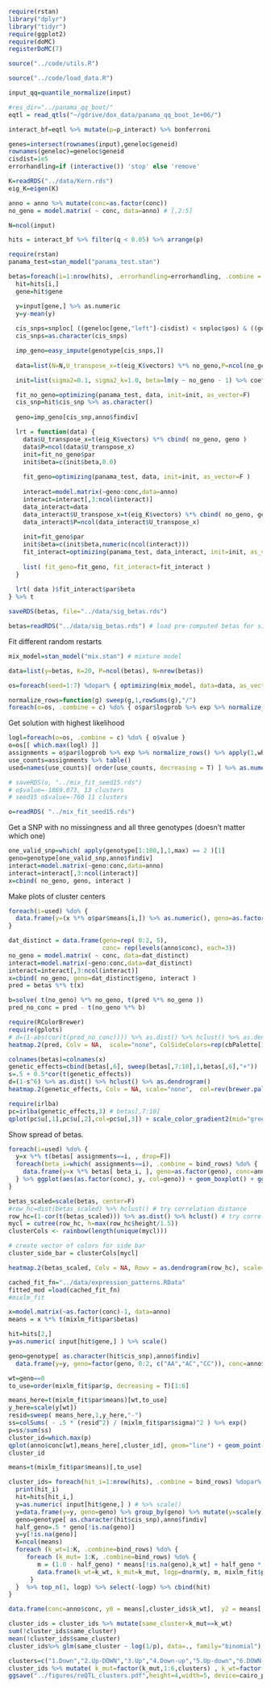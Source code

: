 
```r
require(rstan)
library("dplyr")
library("tidyr")
require(ggplot2)
require(doMC)
registerDoMC(7)
```

```r
source("../code/utils.R")

source("../code/load_data.R")

input_qq=quantile_normalize(input)
```

```r
#res_dir="../panama_qq_boot/"
eqtl = read_qtls("~/gdrive/dox_data/panama_qq_boot_1e+06/")

interact_bf=eqtl %>% mutate(p=p_interact) %>% bonferroni
```

```r

genes=intersect(rownames(input),geneloc$geneid)
rownames(geneloc)=geneloc$geneid
cisdist=1e5
errorhandling=if (interactive()) 'stop' else 'remove'

K=readRDS("../data/Kern.rds")
eig_K=eigen(K)

anno = anno %>% mutate(conc=as.factor(conc))
no_geno = model.matrix( ~ conc, data=anno) # [,2:5]

N=ncol(input)

hits = interact_bf %>% filter(q < 0.05) %>% arrange(p)
```

```r

require(rstan)
panama_test=stan_model("panama_test.stan")

betas=foreach(i=1:nrow(hits), .errorhandling=errorhandling, .combine = cbind) %dopar% {
  hit=hits[i,]
  gene=hit$gene

  y=input[gene,] %>% as.numeric
  y=y-mean(y)
  
  cis_snps=snploc[ ((geneloc[gene,"left"]-cisdist) < snploc$pos) & ((geneloc[gene,"right"]+cisdist) > snploc$pos), "snpid" ]
  cis_snps=as.character(cis_snps)

  imp_geno=easy_impute(genotype[cis_snps,])
  
  data=list(N=N,U_transpose_x=t(eig_K$vectors) %*% no_geno,P=ncol(no_geno), U_transpose_y=t(eig_K$vectors) %*% y %>% as.numeric, lambda=eig_K$values)

  init=list(sigma2=0.1, sigma2_k=1.0, beta=lm(y ~ no_geno - 1) %>% coef )

  fit_no_geno=optimizing(panama_test, data, init=init, as_vector=F)
  cis_snp=hit$cis_snp %>% as.character()
  
  geno=imp_geno[cis_snp,anno$findiv]

  lrt = function(data) {
    data$U_transpose_x=t(eig_K$vectors) %*% cbind( no_geno, geno )
    data$P=ncol(data$U_transpose_x)
    init=fit_no_geno$par
    init$beta=c(init$beta,0.0)
    
    fit_geno=optimizing(panama_test, data, init=init, as_vector=F )
    
    interact=model.matrix(~geno:conc,data=anno)
    interact=interact[,3:ncol(interact)]
    data_interact=data
    data_interact$U_transpose_x=t(eig_K$vectors) %*% cbind( no_geno, geno, interact )
    data_interact$P=ncol(data_interact$U_transpose_x)
  
    init=fit_geno$par
    init$beta=c(init$beta,numeric(ncol(interact)))
    fit_interact=optimizing(panama_test, data_interact, init=init, as_vector=F)
    
    list( fit_geno=fit_geno, fit_interact=fit_interact )
  }
    
  lrt( data )$fit_interact$par$beta
} %>% t

saveRDS(betas, file="../data/sig_betas.rds")
```

```r
betas=readRDS("../data/sig_betas.rds") # load pre-computed betas for significant hits
```


Fit different random restarts
```r

mix_model=stan_model("mix.stan") # mixture model

data=list(y=betas, K=20, P=ncol(betas), N=nrow(betas)) 

os=foreach(seed=1:7) %dopar% { optimizing(mix_model, data=data, as_vector=F, seed=21+seed) }

normalize_rows=function(g) sweep(g,1,rowSums(g),"/")
foreach(o=os, .combine = c) %do% { o$par$logprob %>% exp %>% normalize_rows() %>% apply(1,which.max) %>% unique() %>% length() } # how many clusters used
```

Get solution with highest likelihood
```r
logl=foreach(o=os, .combine = c) %do% { o$value }
o=os[[ which.max(logl) ]] 
assignments = o$par$logprob %>% exp %>% normalize_rows() %>% apply(1,which.max)
use_counts=assignments %>% table()
used=names(use_counts)[ order(use_counts, decreasing = T) ] %>% as.numeric()

# saveRDS(o, "../mix_fit_seed15.rds") 
# o$value=-1869.073, 13 clusters
# seed15 o$value=-760 11 clusters
```

```r
o=readRDS( "../mix_fit_seed15.rds")
```

Get a SNP with no missingness and all three genotypes (doesn't matter which one)
```r
one_valid_snp=which( apply(genotype[1:100,],1,max) == 2 )[1]
geno=genotype[one_valid_snp,anno$findiv]
interact=model.matrix(~geno:conc,data=anno)
interact=interact[,3:ncol(interact)]
x=cbind( no_geno, geno, interact )
```

Make plots of cluster centers
```r
foreach(i=used) %do% {
  data.frame(y=(x %*% o$par$means[i,]) %>% as.numeric(), geno=as.factor(geno), conc=anno$conc) %>% filter(!is.na(geno)) %>% ggplot(aes(as.factor(conc), y, col=geno)) + geom_boxplot() + ggtitle(paste("Cluster:",i," (",use_counts[as.character(i)],")")) + ylab("Expression") + xlab("Dox concentration") + theme_bw(base_size=16) 
}
```

```r
dat_distinct = data.frame(geno=rep( 0:2, 5), 
                          conc= rep(levels(anno$conc), each=3))
no_geno = model.matrix( ~ conc, data=dat_distinct) 
interact=model.matrix(~geno:conc,data=dat_distinct)
interact=interact[,3:ncol(interact)]
x=cbind( no_geno, geno=dat_distinct$geno, interact )
pred = betas %*% t(x)
```

```r
b=solve( t(no_geno) %*% no_geno, t(pred %*% no_geno ))
pred_no_conc = pred - t(no_geno %*% b)
```

```r
require(RColorBrewer)
require(gplots)
# d=(1-abs(cor(t(pred_no_conc)))) %>% as.dist() %>% hclust() %>% as.dendrogram()
heatmap.2(pred, Colv = NA,  scale="none", ColSideColors=rep(cbPalette[1:3],5), col=rev(brewer.pal(21,"RdBu")), labRow="", trace="none")
```

```r
colnames(betas)=colnames(x)
genetic_effects=cbind(betas[,6], sweep(betas[,7:10],1,betas[,6],"+"))
s=.5 + 0.5*cor(t(genetic_effects))
d=(1-s^6) %>% as.dist() %>% hclust() %>% as.dendrogram()
heatmap.2(genetic_effects, Colv = NA, scale="none",  col=rev(brewer.pal(11,"RdBu")), labRow="", trace="none")
```

```r
require(irlba)
pc=irlba(genetic_effects,3) # betas[,7:10]
qplot(pc$u[,1],pc$u[,2],col=pc$u[,3]) + scale_color_gradient2(mid="green")
```

Show spread of betas. 
```r
foreach(i=used) %do% {
  y=x %*% t(betas[ assignments==i, , drop=F])
  foreach(beta_i=which( assignments==i), .combine = bind_rows) %do% {
    data.frame(y=x %*% betas[ beta_i, ], geno=as.factor(geno), conc=anno$conc)  %>% distinct()
  } %>% ggplot(aes(as.factor(conc), y, col=geno)) + geom_boxplot() + ggtitle(paste("Cluster:",i," (",use_counts[as.character(i)],")")) + ylab("Expression") + xlab("Dox concentration") + theme_bw(base_size=16) 
}
```

```r
betas_scaled=scale(betas, center=F)
#row_hc=dist(betas_scaled) %>% hclust() # try correlation distance
row_hc=(1-cor(t(betas_scaled))) %>% as.dist() %>% hclust() # try correlation distance
mycl = cutree(row_hc, h=max(row_hc$height/1.5))
clusterCols <- rainbow(length(unique(mycl)))

# create vector of colors for side bar
cluster_side_bar = clusterCols[mycl]

heatmap.2(betas_scaled, Colv = NA, Rowv = as.dendrogram(row_hc), scale="none",  col=rev(brewer.pal(11,"RdBu")), labRow="", trace="none",margins=c(10,2), RowSideColors = cluster_side_bar)

```


```r
cached_fit_fn="../data/expression_patterns.RData"
fitted_mod =load(cached_fit_fn)
#mixlm_fit
```


```r
x=model.matrix(~as.factor(conc)-1, data=anno)
means = x %*% t(mixlm_fit$par$betas)

hit=hits[2,]
y=as.numeric( input[hit$gene,] ) %>% scale()
```

```r
geno=genotype[ as.character(hit$cis_snp),anno$findiv]
  data.frame(y=y, geno=factor(geno, 0:2, c("AA","AC","CC")), conc=anno$conc) %>% filter(!is.na(geno)) %>% ggplot(aes(as.factor(conc), y, col=geno)) + geom_boxplot(outlier.shape = NA, width = 0.625, position = position_dodge(width = 0.75)) + geom_point(position = position_jitterdodge(dodge.width =  .75, jitter.width = 0.2, jitter.height = 0.), alpha=0.5, size=3) + ylab(expression(paste("ELP5 expression (log"[2]," cpm)"))) + xlab(expression("Doxorubicin concentration ("*mu*"M)")) + theme_bw(base_size=14) + scale_color_manual(values=cbPalette, name=hit$RSID) +theme(axis.text.x = element_text(angle = 45, vjust = 1, hjust=1), legend.position = "top", legend.background = element_blank() )
```

```r
wt=geno==0
to_use=order(mixlm_fit$par$p, decreasing = T)[1:6]

means_here=t(mixlm_fit$par$means)[wt,to_use]
y_here=scale(y[wt])
resid=sweep( means_here,1,y_here,"-")
ss=colSums( - .5 * (resid^2) / (mixlm_fit$par$sigma)^2 ) %>% exp()
p=ss/sum(ss)
cluster_id=which.max(p)
qplot(anno$conc[wt],means_here[,cluster_id], geom="line") + geom_point(data=data.frame(conc=anno$conc[wt], y=y_here), aes(conc, y))
cluster_id
```

```r
means=t(mixlm_fit$par$means)[,to_use]

cluster_ids= foreach(hit_i=1:nrow(hits), .combine = bind_rows) %dopar% {
  print(hit_i)
  hit=hits[hit_i,]
  y=as.numeric( input[hit$gene,] ) # %>% scale()
  y=data.frame(y=y, geno=geno) %>% group_by(geno) %>% mutate(y=scale(y)) %>% ungroup() %>% .$y
  geno=genotype[ as.character(hit$cis_snp),anno$findiv]
  half_geno=.5 * geno[!is.na(geno)]
  y=y[!is.na(geno)]
  K=ncol(means)
  foreach (k_wt=1:K, .combine=bind_rows) %do% {
     foreach (k_mut= 1:K, .combine=bind_rows) %do% {
        m = (1.0 - half_geno) * means[!is.na(geno),k_wt] + half_geno * means[!is.na(geno),k_mut]; 
        data.frame(k_wt=k_wt, k_mut=k_mut, logp=dnorm(y, m, mixlm_fit$par$sigma, log=T) %>% sum())
      }
  }  %>% top_n(1, logp) %>% select(-logp) %>% cbind(hit)
}

data.frame(conc=anno$conc, y0 = means[,cluster_ids$k_wt],  y2 = means[,cluster_ids$k_mut] ) %>% mutate(y1=.5 * y0 + .5 * y2) %>% ggplot() + geom_line(  aes(conc,y0), col=cbPalette[1]) +  geom_line(aes(conc, y1), col=cbPalette[2]) + geom_line(aes(conc, y2), col=cbPalette[3])
```

```r
cluster_ids = cluster_ids %>% mutate(same_cluster=k_mut==k_wt)
sum(!cluster_ids$same_cluster)
mean(!cluster_ids$same_cluster)
cluster_ids%>% glm(same_cluster ~ log(1/p), data=., family="binomial") %>% summary()
```

```r
clusters=c("1.Down","2.Up-DOWN","3.Up","4.Down-up","5.Up-down","6.DOWN-up")
cluster_ids %>% mutate( k_mut=factor(k_mut,1:6,clusters) , k_wt=factor(k_wt,1:6,clusters)) %>% select(1,2) %>% table() %>% as.data.frame() %>% mutate(k_wt = factor(k_wt, rev(levels(k_wt)))) %>% ggplot(aes(k_mut,k_wt,fill=Freq, label=Freq)) + geom_tile() + scale_x_discrete(position = "top") + theme(axis.text.x = element_text(angle = 45, hjust = 0, vjust = 0)) + ylab("Major allele cluster") + xlab("Minor allele cluster") + geom_text() + scale_fill_gradient(low="white",high="blue")
ggsave("../figures/reQTL_clusters.pdf",height=4,width=5, device=cairo_pdf)
```
